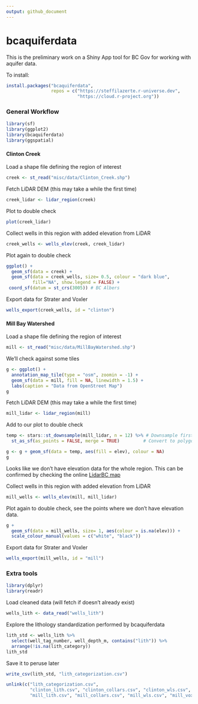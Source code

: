 ```yaml
---
output: github_document
---
```


# bcaquiferdata

This is the preliminary work on a Shiny App tool for BC Gov for working with aquifer data.


To install:

```r
install.packages("bcaquiferdata", 
                 repos = c("https://steffilazerte.r-universe.dev", 
                           "https://cloud.r-project.org"))
```

### General Workflow
```r
library(sf)
library(ggplot2)
library(bcaquiferdata)
library(ggspatial)
```

#### Clinton Creek
Load a shape file defining the region of interest
```r
creek <- st_read("misc/data/Clinton_Creek.shp")
```

Fetch LiDAR DEM (this may take a while the first time)

```r
creek_lidar <- lidar_region(creek)
```

Plot to double check
```r
plot(creek_lidar)
```

Collect wells in this region with added elevation from LiDAR

```r
creek_wells <- wells_elev(creek, creek_lidar)
```

Plot again to double check
```r
ggplot() +
  geom_sf(data = creek) +
  geom_sf(data = creek_wells, size= 0.5, colour = "dark blue",
          fill="NA", show.legend = FALSE) +
 coord_sf(datum = st_crs(3005)) # BC Albers
```

Export data for Strater and Voxler
```r
wells_export(creek_wells, id = "clinton")
```

#### Mill Bay Watershed
Load a shape file defining the region of interest
```r
mill <- st_read("misc/data/MillBayWatershed.shp")
```

We'll check against some tiles
```r
g <- ggplot() +
  annotation_map_tile(type = "osm", zoomin = -1) +
  geom_sf(data = mill, fill = NA, linewidth = 1.5) +
  labs(caption = "Data from OpenStreet Map")
g
```

Fetch LiDAR DEM (this may take a while the first time)

```r
mill_lidar <- lidar_region(mill)
```

Add to our plot to double check
```r
temp <- stars::st_downsample(mill_lidar, n = 12) %>% # Downsample first
  st_as_sf(as_points = FALSE, merge = TRUE)         # Convert to polygons

g <- g + geom_sf(data = temp, aes(fill = elev), colour = NA)
g
```

Looks like we don't have elevation data for the whole region. 
This can be confirmed by checking the online [LidarBC map](https://www.arcgis.com/apps/mapviewer/index.html?webmap=c2967cee749b4bdbac5e7c62935ca167)

Collect wells in this region with added elevation from LiDAR

```r
mill_wells <- wells_elev(mill, mill_lidar)
```

Plot again to double check, see the points where we don't have elevation data.
```r
g +
  geom_sf(data = mill_wells, size= 1, aes(colour = is.na(elev))) +
  scale_colour_manual(values = c("white", "black"))
```



Export data for Strater and Voxler
```r
wells_export(mill_wells, id = "mill")
```


### Extra tools

```r
library(dplyr)
library(readr)
```


Load cleaned data (will fetch if doesn't already exist)

```r
wells_lith <- data_read("wells_lith")
```

Explore the lithology standardization performed by bcaquiferdata

```r
lith_std <- wells_lith %>%
  select(well_tag_number, well_depth_m, contains("lith")) %>%
  arrange(!is.na(lith_category))
lith_std
```

Save it to peruse later
```r
write_csv(lith_std, "lith_categorization.csv")
```


```r
unlink(c("lith_categorization.csv", 
         "clinton_lith.csv", "clinton_collars.csv", "clinton_wls.csv", "clinton_vox",
         "mill_lith.csv", "mill_collars.csv", "mill_wls.csv", "mill_vox"))
```

